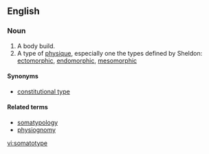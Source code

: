 ==English==

===Noun===
{{en-noun}}

# A body build.
# A type of [[physique]], especially one the types defined by Sheldon: [[ectomorphic]], [[endomorphic]], [[mesomorphic]]

====Synonyms====
* [[constitutional type]]

====Related terms====
* [[somatypology]]
* [[physiognomy]]

[[vi:somatotype]]